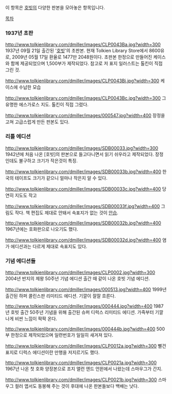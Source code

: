 이 항목은 [[호빗]]의 다양한 판본을 모아놓은 항목입니다.

[[목차]]

=== 1937년 초판 ===
http://www.tolkienlibrary.com/dmiller/images/CLP0043Ba.jpg?width=300
1937년 09월 21일 출간된 '[[호빗]]'의 초판본. 현재 Tolkien Library Store에서 8600유로, 2009년 05월 17일 환율로 1477만 2048원이다. 초판본 한정으로 만들어진 케이스와 함께 제공되었으며 1,500부가 제작되었다. 참고로 저 표지 일러스트는 톨킨이 직접 그린 것.

http://www.tolkienlibrary.com/dmiller/images/CLP0043Bi.jpg?width=300
케이스에 수납한 모습

http://www.tolkienlibrary.com/dmiller/images/CLP0043Bc.jpg?width=300
그 유명한 에스가로스 지도. 톨킨이 직접 그렸다.

http://www.tolkienlibrary.com/dmiller/images/000547.jpg?width=400
장정을 고쳐 고급스럽게 만든 판본도 있다.

=== 리틀 에디션 ===
http://www.tolkienlibrary.com/dmiller/images/SDB00033.jpg?width=300
1942년에 처음 나온 [호빗]의 판본으로 들고다니면서 읽기 쉬우라고 제작되었다. 장정인데도 불구하고 크기가 작은것이 특징.

http://www.tolkienlibrary.com/dmiller/images/SDB00033b.jpg?width=400
한국의 테이프도 크기가 같으니 얼마나 작은지 알 수 있다.

http://www.tolkienlibrary.com/dmiller/images/SDB00033c.jpg?width=400
당연히 지도도 작고

http://www.tolkienlibrary.com/dmiller/images/SDB00033f.jpg?width=400
그림도 작다. 책 편집도 제대로 안돼서 속표지가 없는 것이 [[안습]].

http://www.tolkienlibrary.com/dmiller/images/SDB00032b.jpg?width=400
1967년에는 호화판으로 나오기도 했다.

http://www.tolkienlibrary.com/dmiller/images/SDB00032d.jpg?width=400
염가 에디션과는 다르게 제대로 속표지도 있다.

=== 기념 에디션들 ===
http://www.tolkienlibrary.com/dmiller/images/CLP0002.jpg?width=300
2004년 반지의 제왕 50주년 기념 에디션 출간 때 같이 나온 호빗 기념 에디션.

http://www.tolkienlibrary.com/dmiller/images/000513.jpg?width=400
1999년 출간된 하퍼 콜린스판 리미티드 에디션. 기깔이 잘잘 흐른다.

http://www.tolkienlibrary.com/dmiller/images/000444.jpg?width=400
1987년 호빗 출간 50주년 기념을 위해 출간된 슈퍼 디럭스 리미티드 에디션.
가죽부터 기깔나게 비싼 느낌이 팍팍 온다.

http://www.tolkienlibrary.com/dmiller/images/000444b.jpg?width=400
500부 한정으로 제작되었으며 일련번호가 일일히 새겨져 있다.

http://www.tolkienlibrary.com/dmiller/images/CLP0012a.jpg?width=300
뻘건 표지로 디럭스 에디션이란 만행을 저지르기도 했다.

http://www.tolkienlibrary.com/dmiller/images/CLP0021a.jpg?width=300
1967년 나온 첫 호화 양장본으로 조지 앨런 앤드 언윈에서 나왔는데 스마우그가 간지.

http://www.tolkienlibrary.com/dmiller/images/CLP0021b.jpg?width=300
스마우그 컬러 엽서도 동봉해 주는 것이 후대에 나온 판본들보다 백배는 낫다.

